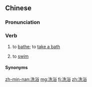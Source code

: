 ==Chinese==
{{zh-forms}}

===Pronunciation===
{{zh-pron
|m=xǐyù
|c=sai2 juk6
|mn=xm,twt:sóe-e̍k/qz:sóe-ia̍k/zz,twk,tn:sé-e̍k
|mn-t=soi2 êg8
|cat=v
}}

===Verb===
{{zh-verb}}

# to [[bathe]]; to [[take a bath]]
# {{lb|zh|dialectal}} to [[swim]]

====Synonyms====
{{zh-dial|洗澡}}
{{zh-dial|游泳}}

[[zh-min-nan:洗浴]]
[[mg:洗浴]]
[[fj:洗浴]]
[[zh:洗浴]]
